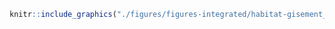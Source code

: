 <!-- #### Habitats - Gisements coquilliers {-} -->


<!-- -------------------------------------------------- -->

```r
knitr::include_graphics("./figures/figures-integrated/habitat-gisement_coquilliers.png")
```

<br>
